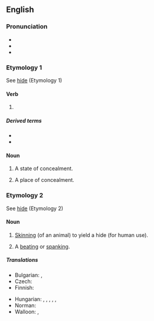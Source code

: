 ==English==

===Pronunciation===
* {{IPA|en|/ˈhaɪdɪŋ/}}
* {{audio|en|en-us-hiding.ogg|Audio (US)}}
* {{rhymes|en|aɪdɪŋ|s=2}}

===Etymology 1===
See [[hide#Etymology 1|hide]] (Etymology 1)

====Verb====
{{head|en|verb form}}

# {{present participle of|en|hide|nocat=1}}

=====Derived terms=====
* {{l|en|hiding place}}
* {{l|en|in hiding}}

====Noun====
{{en-noun|-|s}}

# {{lb|en|uncountable}} A state of concealment.
#: {{ux|en|After the leaked scandalous stories about his personal life, the celebrity remained '''in hiding''' for a few weeks.}}
# {{lb|en|countable}} A place of concealment.

===Etymology 2===
See [[hide#Etymology 2|hide]] (Etymology 2)

====Noun====
{{en-noun|~}}

# {{lb|en|literally}} [[skinning#Noun|Skinning]] (of an animal) to yield a hide (for human use). 
# {{lb|en|colloquial|figuratively|countable}} A [[beating]] or [[spanking]].

=====Translations=====
{{trans-top|a beating or spanking}}
* Bulgarian: {{t+|bg|бой|m}}, {{t+|bg|пердах|m}}
* Czech: {{t|cs|výprask|m}}
* Finnish: {{t+|fi|selkäsauna}}
{{trans-mid}}
* Hungarian: {{t+|hu|elverés}}, {{t+|hu|elpáholás}}, {{t|hu|elnáspángolás}}, {{t|hu|elfenekelés}}, {{t|hu|ütlegelés}}, {{t+|hu|verés}}
* Norman: {{t|nrf|ronde|f}}
* Walloon: {{t+|wa|dôpinne|f}}, {{t+|wa|deguzene|f}}
{{trans-bottom}}